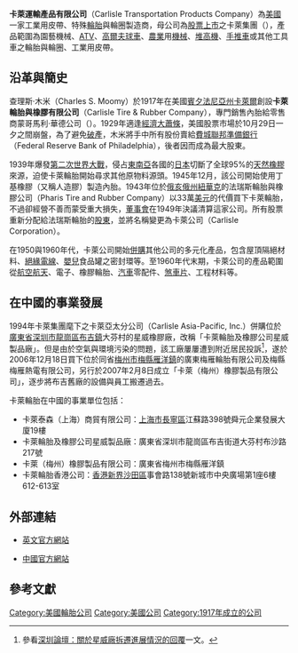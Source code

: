 {{Infobox Company 
| company_name = 卡萊運輸產品有限公司
| company_name_en = Carlisle Transportation Products Company
| company_logo = [[File:CarlisleLogo.png|center]]
| company_type = 私人公司
| market_information = 母公司：卡萊集團<br>（{{tsl|en|Carlisle Companies|Carlisle Companies, Inc.}}）<br>{{nyse|CSL}}
| foundation = 1917年
| location = [[美國|美國]][[南卡羅來納州|南卡羅來納州]][[艾肯縣_(南卡羅萊納州)|艾肯縣]]溫德漢大道23號
| zip_code = 29805
| telephone_no = +1-803-643-2900
| key_people = [[總裁|總裁]]：凱文·佛斯特（Kevin Forster）
| industry = 橡膠製造業
| products = [[輪胎|輪胎]]、工業用皮帶
| capital = 
| company_slogan = Quality. Performance. Durability. Value.
| revenue = 
| operating_income = 
| net_income = 
| num_employees = 
| parent = 卡萊公司（{{tsl|en|Carlisle Companies|Carlisle Companies, Inc.}}）
| subsid = 
| homepage = http://www.carlisletransportationproducts.com/
| footnotes = 
}}

'''卡萊運輸產品有限公司'''（Carlisle Transportation Products Company）為[[美國|美國]]一家工業用皮帶、特殊[[輪胎|輪胎]]與輪圈製造商，母公司為[[上市公司|股票上市]]之卡萊集團（{{tsl|en|Carlisle Companies|Carlisle Companies, Inc.}}），產品範圍為園藝機械、[[全地形車|ATV]]、[[高球車|高爾夫球車]]、[[農業|農業]]用[[機械|機械]]、[[叉車|堆高機]]、[[獨輪車|手推車]]或其他工具車之輪胎與輪圈、工業用皮帶。

== 沿革與簡史 ==
查理斯·木米（Charles S. Moomy）於1917年在美國[[賓夕法尼亞州|賓夕法尼亞州]][[卡莱尔_(宾夕法尼亚州)|卡萊爾]]創設'''卡萊輪胎與橡膠有限公司'''（Carlisle Tire & Rubber Company），專門銷售內胎給零售商蒙哥馬利·華德公司（{{tsl|en|Montgomery Ward|Montgomery Ward and Company}}）。1929年適逢[[經濟大蕭條|經濟大蕭條]]，美國股票市場於10月29日一夕之間崩盤，為了避免[[破產|破產]]，木米將手中所有股份賣給[[費城|費城]][[美國聯邦儲備銀行|聯邦準備銀行]]（Federal Reserve Bank of Philadelphia），後者因而成為最大股東。

1939年爆發[[第二次世界大戰|第二次世界大戰]]，侵占[[東南亞|東南亞]]各國的[[日本|日本]]切斷了全球95%的[[天然橡膠|天然橡膠]]來源，迫使卡萊輪胎開始尋求其他原物料源頭。1945年12月，該公司開始使用丁基橡膠（又稱人造膠）製造內胎。1943年位於[[俄亥俄州|俄亥俄州]][[紐華克_(俄亥俄州)|紐華克]]的法瑞斯輪胎與橡膠公司（Pharis Tire and Rubber Company）以33萬[[美元|美元]]的代價買下卡萊輪胎，不過卻經營不善而蒙受重大損失，[[董事會|董事會]]在1949年決議清算這家公司。所有股票重新分配給法瑞斯輪胎的[[股東|股東]]，並將名稱變更為卡萊公司（Carlisle Corporation）。

在1950與1960年代，卡萊公司開始[[併購|併購]]其他公司的多元化產品，包含屋頂隔絕材料、[[絕緣體|絕緣]][[電纜|電線]]、[[嬰兒|嬰兒]]食品罐之密封環等。至1960年代末期，卡萊公司的產品範圍從[[航空航天|航空航天]]、電子、橡膠輪胎、[[汽車|汽車]]零配件、[[煞車片|煞車片]]、工程材料等。

== 在中國的事業發展 ==
1994年卡萊集團麾下之卡萊亞太分公司（Carlisle Asia-Pacific, Inc.）併購位於[[廣東省|廣東省]][[深圳市|深圳市]][[龍崗區|龍崗區]][[布吉鎮|布吉鎮]]大芬村的星威橡膠廠，改稱「卡萊輪胎及橡膠公司星威製品廠」。但是由於空氣與環境污染的問題，該工廠屢屢遭到附近居民投訴<ref>參看[http://szbbs.sznews.com/viewthread.php?tid=285594&extra=page=1&sflag= 深圳論壇：關於星威廠拆遷進展情況的回覆]一文。</ref>，遂於2006年12月18日買下位於同省[[梅州市|梅州市]][[梅縣|梅縣]][[雁洋鎮|雁洋鎮]]的廣東梅雁輪胎有限公司及梅縣梅雁熱電有限公司，另行於2007年2月8日成立「卡萊（梅州）橡膠製品有限公司」，逐步將布吉舊廠的設備與員工搬遷過去。

卡萊輪胎在中國的事業單位包括：
* 卡萊泰森（上海）商貿有限公司：[[上海市|上海市]][[長寧區|長寧區]]江蘇路398號舜元企業發展大廈19樓
* 卡萊輪胎及橡膠公司星威製品廠：廣東省深圳市龍崗區布吉街道大芬村布沙路217號
* 卡萊（梅州）橡膠製品有限公司：廣東省梅州市梅縣雁洋鎮
* 卡萊輪胎香港公司：[[香港|香港]][[新界|新界]][[沙田區|沙田區]]事會路138號新城市中央廣場第1座6樓612-613室

== 外部連結 ==
* {{en}}[http://www.carlisletransportationproducts.com/ 英文官方網站] {{Wayback|url=http://www.carlisletransportationproducts.com/ |date=20200419005731 }}
* [https://web.archive.org/web/20110904005204/http://www.csltire.com/ 中國官方網站]

== 參考文獻 ==
{{reflist}}

[[Category:美國輪胎公司|Category:美國輪胎公司]]
[[Category:美國公司|Category:美國公司]]
[[Category:1917年成立的公司|Category:1917年成立的公司]]